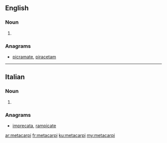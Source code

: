 ==English==

===Noun===
{{head|en|plural}}

# {{plural of|metacarpus|lang=en|nocat=1}}

===Anagrams===
* [[picramate#English|picramate]], [[piracetam#English|piracetam]]
----
==Italian==

===Noun===
{{head|it|plural}} {{m}}

# {{plural of|metacarpo|lang=it|nocat=1}}

===Anagrams===
* [[imprecata#Italian|imprecata]], [[rampicate#Italian|rampicate]]

[[ar:metacarpi]]
[[fr:metacarpi]]
[[ku:metacarpi]]
[[my:metacarpi]]